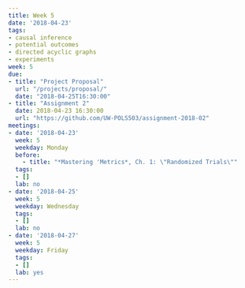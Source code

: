 ```yaml
---
title: Week 5
date: '2018-04-23'
tags: 
- causal inference
- potential outcomes
- directed acyclic graphs
- experiments
week: 5
due: 
- title: "Project Proposal"
  url: "/projects/proposal/"
  date: "2018-04-25T16:30:00"
- title: "Assignment 2"
  date: 2018-04-23 16:30:00
  url: "https://github.com/UW-POLS503/assignment-2018-02"  
meetings:
- date: '2018-04-23'
  week: 5
  weekday: Monday
  before:
    - title: "*Mastering 'Metrics*, Ch. 1: \"Randomized Trials\""
  tags:
  - []
  lab: no
- date: '2018-04-25'
  week: 5
  weekday: Wednesday
  tags:
  - []
  lab: no
- date: '2018-04-27'
  week: 5
  weekday: Friday
  tags:
  - []
  lab: yes
---
```


